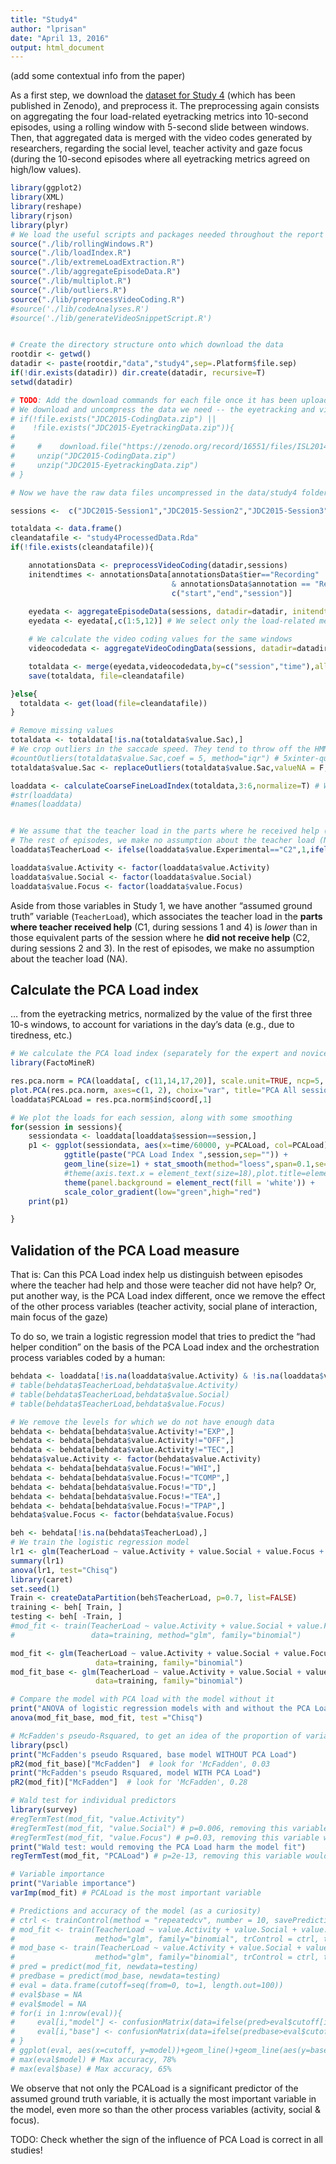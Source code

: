 ```yaml
---
title: "Study4"
author: "lprisan"
date: "April 13, 2016"
output: html_document
---
```


(add some contextual info from the paper)

As a first step, we download the [dataset for Study 4]() (which has been published in Zenodo), and preprocess it. The preprocessing again consists on aggregating the four load-related eyetracking metrics into 10-second episodes, using a rolling window with 5-second slide between windows. Then, that aggregated data is merged with the video codes generated by researchers, regarding the social level, teacher activity and gaze focus (during the 10-second episodes where all eyetracking metrics agreed on high/low values). 


```r
library(ggplot2)
library(XML)
library(reshape)
library(rjson)
library(plyr)
# We load the useful scripts and packages needed throughout the report
source("./lib/rollingWindows.R")
source("./lib/loadIndex.R")
source("./lib/extremeLoadExtraction.R")
source("./lib/aggregateEpisodeData.R")
source("./lib/multiplot.R")
source("./lib/outliers.R")
source("./lib/preprocessVideoCoding.R")
#source('./lib/codeAnalyses.R')
#source('./lib/generateVideoSnippetScript.R')


# Create the directory structure onto which download the data
rootdir <- getwd()
datadir <- paste(rootdir,"data","study4",sep=.Platform$file.sep)
if(!dir.exists(datadir)) dir.create(datadir, recursive=T)
setwd(datadir)

# TODO: Add the download commands for each file once it has been uploaded to zenodo
# We download and uncompress the data we need -- the eyetracking and videocoding data
# if(!file.exists("JDC2015-CodingData.zip") ||
#    !file.exists("JDC2015-EyetrackingData.zip")){ 
# 
#     #    download.file("https://zenodo.org/record/16551/files/ISL2014BASELINE-QuestionnaireData.zip", destfile="ISL2014BASELINE-QuestionnaireData.zip", method="curl")
#     unzip("JDC2015-CodingData.zip")
#     unzip("JDC2015-EyetrackingData.zip")
# } 

# Now we have the raw data files uncompressed in the data/study4 folder

sessions <-  c("JDC2015-Session1","JDC2015-Session2","JDC2015-Session3","JDC2015-Session4")

totaldata <- data.frame()
cleandatafile <- "study4ProcessedData.Rda"
if(!file.exists(cleandatafile)){

    annotationsData <- preprocessVideoCoding(datadir,sessions)
    initendtimes <- annotationsData[annotationsData$tier=="Recording" 
                                    & annotationsData$annotation == "Recording",
                                    c("start","end","session")]
    
    eyedata <- aggregateEpisodeData(sessions, datadir=datadir, initendtimes=initendtimes, SEPARATOR=";") # For this study the raw data is semicolon-separated, at least the fixation/saccades!
    eyedata <- eyedata[,c(1:5,12)] # We select only the load-related metrics

    # We calculate the video coding values for the same windows
    videocodedata <- aggregateVideoCodingData(sessions, datadir=datadir, initendtimes=initendtimes)

    totaldata <- merge(eyedata,videocodedata,by=c("session","time"),all=T)
    save(totaldata, file=cleandatafile)

}else{
  totaldata <- get(load(file=cleandatafile))
}

# Remove missing values
totaldata <- totaldata[!is.na(totaldata$value.Sac),]
# We crop outliers in the saccade speed. They tend to throw off the HMM and PCA calculations
#countOutliers(totaldata$value.Sac,coef = 5, method="iqr") # 5xinter-quartile range
totaldata$value.Sac <- replaceOutliers(totaldata$value.Sac,valueNA = F,coef = 5, method="iqr")

loaddata <- calculateCoarseFineLoadIndex(totaldata,3:6,normalize=T) # We ensure that the values are normalized for those of the first window in which little load is assumed (just putting the eyetracker on)
#str(loaddata)
#names(loaddata)


# We assume that the teacher load in the parts where he received help (C1, during sessions 1 and 4) is lower than in those equivalent parts of the session where he did not receive help (C2, during sessions 2 and 3)
# The rest of episodes, we make no assumption about the teacher load (NA)
loaddata$TeacherLoad <- ifelse(loaddata$value.Experimental=="C2",1,ifelse(loaddata$value.Experimental=="C1",0,NA))

loaddata$value.Activity <- factor(loaddata$value.Activity)
loaddata$value.Social <- factor(loaddata$value.Social)
loaddata$value.Focus <- factor(loaddata$value.Focus)


```

Aside from those variables in Study 1, we have another "assumed ground truth" variable (`TeacherLoad`), which associates the teacher load in the **parts where teacher received help** (C1, during sessions 1 and 4) is *lower* than in those equivalent parts of the session where he **did not receive help** (C2, during sessions 2 and 3). In the rest of episodes, we make no assumption about the teacher load (NA).


## Calculate the PCA Load index

... from the eyetracking metrics, normalized by the value of the first three 10-s windows, to account for variations in the day's data (e.g., due to tiredness, etc.)

```r

# We calculate the PCA load index (separately for the expert and novice teacher)
library(FactoMineR)

res.pca.norm = PCA(loaddata[, c(11,14,17,20)], scale.unit=TRUE, ncp=5, graph=F)
plot.PCA(res.pca.norm, axes=c(1, 2), choix="var", title="PCA All sessions, Normalized data, dims 1/2")
loaddata$PCALoad = res.pca.norm$ind$coord[,1]

# We plot the loads for each session, along with some smoothing
for(session in sessions){
    sessiondata <- loaddata[loaddata$session==session,]
    p1 <- ggplot(sessiondata, aes(x=time/60000, y=PCALoad, col=PCALoad)) + 
            ggtitle(paste("PCA Load Index ",session,sep="")) + 
            geom_line(size=1) + stat_smooth(method="loess",span=0.1,se=F) +
            #theme(axis.text.x = element_text(size=18),plot.title=element_text(size=20, face="bold"),axis.title=element_text(size=18),panel.background = element_rect(fill = 'white')) +
            theme(panel.background = element_rect(fill = 'white')) +
            scale_color_gradient(low="green",high="red")
    print(p1)

}

```



## Validation of the PCA Load measure

That is: Can this PCA Load index help us distinguish between episodes where the teacher had help and those were teacher did not have help? Or, put another way, is the PCA Load index different, once we remove the effect of the other process variables (teacher activity, social plane of interaction, main focus of the gaze)


To do so, we train a logistic regression model that tries to predict the "had helper condition" on the basis of the PCA Load index and the orchestration process variables coded by a human:

```r

behdata <- loaddata[!is.na(loaddata$value.Activity) & !is.na(loaddata$value.Social) & !is.na(loaddata$value.Focus),]
# table(behdata$TeacherLoad,behdata$value.Activity)
# table(behdata$TeacherLoad,behdata$value.Social)
# table(behdata$TeacherLoad,behdata$value.Focus)

# We remove the levels for which we do not have enough data
behdata <- behdata[behdata$value.Activity!="EXP",]
behdata <- behdata[behdata$value.Activity!="OFF",]
behdata <- behdata[behdata$value.Activity!="TEC",]
behdata$value.Activity <- factor(behdata$value.Activity)
behdata <- behdata[behdata$value.Focus!="WHI",]
behdata <- behdata[behdata$value.Focus!="TCOMP",]
behdata <- behdata[behdata$value.Focus!="TD",]
behdata <- behdata[behdata$value.Focus!="TEA",]
behdata <- behdata[behdata$value.Focus!="TPAP",]
behdata$value.Focus <- factor(behdata$value.Focus)

beh <- behdata[!is.na(behdata$TeacherLoad),]
# We train the logistic regression model
lr1 <- glm(TeacherLoad ~ value.Activity + value.Social + value.Focus + PCALoad, family=binomial(link='logit'), data=beh) # The PCA load goes in the wrong direction!!!!??? recheck the data...
summary(lr1)
anova(lr1, test="Chisq")
library(caret)
set.seed(1)
Train <- createDataPartition(beh$TeacherLoad, p=0.7, list=FALSE)
training <- beh[ Train, ]
testing <- beh[ -Train, ]
#mod_fit <- train(TeacherLoad ~ value.Activity + value.Social + value.Focus + PCALoad,  
#                 data=training, method="glm", family="binomial")

mod_fit <- glm(TeacherLoad ~ value.Activity + value.Social + value.Focus + PCALoad, 
                   data=training, family="binomial")
mod_fit_base <- glm(TeacherLoad ~ value.Activity + value.Social + value.Focus, 
                   data=training, family="binomial")

# Compare the model with PCA load with the model without it
print("ANOVA of logistic regression models with and without the PCA Load as a variable")
anova(mod_fit_base, mod_fit, test ="Chisq")

# McFadden's pseudo-Rsquared, to get an idea of the proportion of variance explained
library(pscl)
print("McFadden's pseudo Rsquared, base model WITHOUT PCA Load")
pR2(mod_fit_base)["McFadden"]  # look for 'McFadden', 0.03
print("McFadden's pseudo Rsquared, model WITH PCA Load")
pR2(mod_fit)["McFadden"]  # look for 'McFadden', 0.28

# Wald test for individual predictors
library(survey)
#regTermTest(mod_fit, "value.Activity") 
#regTermTest(mod_fit, "value.Social") # p=0.006, removing this variable would harm substantially the fit of the model
#regTermTest(mod_fit, "value.Focus") # p=0.03, removing this variable would harm substantially the fit of the model
print("Wald test: would removing the PCA Load harm the model fit")
regTermTest(mod_fit, "PCALoad") # p=2e-13, removing this variable would harm substantially the fit of the model

# Variable importance
print("Variable importance")
varImp(mod_fit) # PCALoad is the most important variable

# Predictions and accuracy of the model (as a curiosity)
# ctrl <- trainControl(method = "repeatedcv", number = 10, savePredictions = TRUE)
# mod_fit <- train(TeacherLoad ~ value.Activity + value.Social + value.Focus + PCALoad,  data=training,
#                  method="glm", family="binomial", trControl = ctrl, tuneLength = 5)
# mod_base <- train(TeacherLoad ~ value.Activity + value.Social + value.Focus,  data=training,
#                  method="glm", family="binomial", trControl = ctrl, tuneLength = 5)
# pred = predict(mod_fit, newdata=testing)
# predbase = predict(mod_base, newdata=testing)
# eval = data.frame(cutoff=seq(from=0, to=1, length.out=100))
# eval$base = NA
# eval$model = NA
# for(i in 1:nrow(eval)){
#     eval[i,"model"] <- confusionMatrix(data=ifelse(pred>eval$cutoff[i],1,0), testing$TeacherLoad)$overall["Accuracy"]
#     eval[i,"base"] <- confusionMatrix(data=ifelse(predbase>eval$cutoff[i],1,0), testing$TeacherLoad)$overall["Accuracy"]
# }
# ggplot(eval, aes(x=cutoff, y=model))+geom_line()+geom_line(aes(y=base), col="red")
# max(eval$model) # Max accuracy, 78%
# max(eval$base) # Max accuracy, 65%

```

We observe that not only the PCALoad is a significant predictor of the assumed ground truth variable, it is actually the most important variable in the model, even more so than the other process variables (activity, social & focus).

TODO: Check whether the sign of the influence of PCA Load is correct in all studies!
